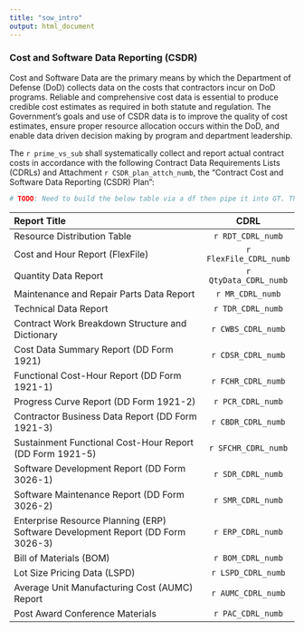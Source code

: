```yaml
---
title: "sow_intro"
output: html_document
---
```

### Cost and Software Data Reporting (CSDR)
Cost and Software Data are the primary means by which the Department of Defense (DoD) collects data on the costs that contractors incur on DoD programs. Reliable and comprehensive cost data is essential to produce credible cost estimates as required in both statute and regulation. The Government's goals and use of CSDR data is to improve the quality of cost estimates, ensure proper resource allocation occurs within the DoD, and enable data driven decision making by program and department leadership.  

The `r prime_vs_sub` shall systematically collect and report actual contract costs in accordance with the following Contract Data Requirements Lists (CDRLs) and Attachment `r CSDR_plan_attch_numb`, the "Contract Cost and Software Data Reporting (CSDR) Plan":  

```r
# TODO: Need to build the below table via a df then pipe it into GT. The df would only include only the CDRLs tagged to be included (so only FlexFile if FlexFile plan, or only Legacy CDRLs if a Legacy plan).
```


| Report Title                                                                    |             CDRL              |
| :------------------------------------------------------------------------------ | :---------------------------: |
| Resource Distribution Table                                                     |   `r RDT_CDRL_numb`    |
| Cost and Hour Report (FlexFile)                                                 | `r FlexFile_CDRL_numb` |
| Quantity Data Report                                                            |   `r QtyData_CDRL_numb`|
| Maintenance and Repair Parts Data Report                                        |    `r MR_CDRL_numb`    |
| Technical Data Report                                                           |   `r TDR_CDRL_numb`    |
| Contract Work Breakdown Structure and Dictionary                                |   `r CWBS_CDRL_numb`   |
| Cost Data Summary Report (DD Form 1921)                                         |   `r CDSR_CDRL_numb`   |
| Functional Cost-Hour Report (DD Form 1921-1)                                    |   `r FCHR_CDRL_numb`   |
| Progress Curve Report (DD Form 1921-2)                                          |   `r PCR_CDRL_numb`    |
| Contractor Business Data Report (DD Form 1921-3)                                |   `r CBDR_CDRL_numb`   |
| Sustainment Functional Cost-Hour Report (DD Form 1921-5)                        |  `r SFCHR_CDRL_numb`   |
| Software Development Report (DD Form 3026-1)                                    |   `r SDR_CDRL_numb`    |
| Software Maintenance Report (DD Form 3026-2)                                    |   `r SMR_CDRL_numb`    |
| Enterprise Resource Planning (ERP) Software Development Report (DD Form 3026-3) |   `r ERP_CDRL_numb`    |
| Bill of Materials (BOM)                                                         |   `r BOM_CDRL_numb`    |
| Lot Size Pricing Data (LSPD)                                                    |   `r LSPD_CDRL_numb`   |
| Average Unit Manufacturing Cost (AUMC) Report                                   |   `r AUMC_CDRL_numb`   |
| Post Award Conference Materials                                                 |   `r PAC_CDRL_numb`    |
